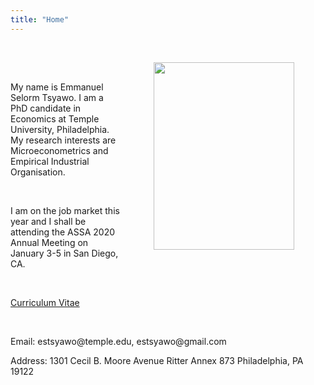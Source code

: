 ```yaml
---
title: "Home"
---
```

<br>


<IMG SRC="Emmanuel_Selorm_Tsyawo2018.jpg" style="width:225px;height:300px;" ALIGN="right" HSPACE="50"/> 

<br>

My name is Emmanuel Selorm Tsyawo. I am a PhD candidate in Economics at Temple University, Philadelphia. My research interests are Microeconometrics and Empirical Industrial Organisation. 

<br>

I am on the job market this year and I shall be attending the ASSA 2020 Annual Meeting on January 3-5  in San Diego, CA.

<br>

<a href="Tsyawo_CV.pdf#" class="download" title="Download CV as PDF">Curriculum Vitae</a>			

<br>

Email: estsyawo@temple.edu, estsyawo@gmail.com

Address: 1301 Cecil B. Moore Avenue Ritter Annex 873 Philadelphia, PA 19122

